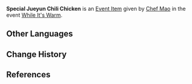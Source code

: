 {{Item Infobox
|id           = 100657
|image        = Item Jueyun Chili Chicken.png
|type         = Quest Items
|group        = Event Items
|description  = Especially tender [[Jueyun Chili Chicken]]. Eating it cold has some merit, but it's best to serve it hot.
|source1      = Given during [[While It's Warm]] (Day 4)
|event        = While It's Warm
|related_type = Variant
|related_item = Jueyun Chili Chicken
}}
'''Special Jueyun Chili Chicken''' is an [[Event Item]] given by [[Chef Mao]] in the event [[While It's Warm]].

==Other Languages==
{{Other Languages
|default_hidden = 1
|en      = Special Jueyun Chili Chicken
|zhs     = 特制的香嫩椒椒鸡
|zhs_rm  = Tèzhì de Xiāngnèn Jiāojiāo-jī
|zht     = 特製的香嫩椒椒雞
|zht_rm  = Tèzhì de Xiāngnèn Jiāojiāo-jī
|ja      = 特製椒椒鶏
|ja_rm   = Tokusei Jojo-jii<ref>{{Ref/Quest|Three to Get Ready, and Here We Go|note=Japanese Voice-Over}}</ref>
|ko      = 특제 절운고추 치킨
|es      = Pollo al chile Jueyun especial
|fr      = Poulet pimenté de Jueyun spécial
|ru      = Особая острая курица на пару
|th      = Jueyun Chili Chicken สูตรพิเศษ
|th_rm   = Jueyun Chili Chicken Sut Phiset
|vi      = Gà Cay Thơm Mềm Đặc Biệt
|de      = Besondere kalte Geflügelhäppchen
|id      = Jueyun Chili Chicken Spesial
|pt      = Frango de Pimenta de Jueyun Especial
}}

==Change History==
{{Change History|1.1}}

==References==
{{Reflist}}